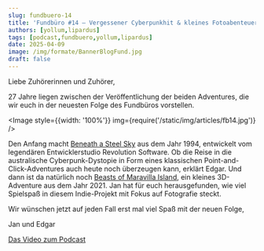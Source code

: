 ```yaml
---
slug: fundbuero-14
title: 'Fundbüro #14 – Vergessener Cyberpunkhit & kleines Fotoabenteuer'
authors: [yollum,lipardus]
tags: [podcast,fundbuero,yollum,lipardus]
date: 2025-04-09
image: /img/formate/BannerBlogFund.jpg
draft: false
---
```



Liebe Zuhörerinnen und Zuhörer,

27 Jahre liegen zwischen der Veröffentlichung der beiden Adventures, die wir euch in der neuesten Folge des Fundbüros vorstellen.

<Image style={{width: '100%'}} img={require('/static/img/articles/fb14.jpg')} />

<!--truncate-->

Den Anfang macht [Beneath a Steel Sky](https://www.mobygames.com/game/386/beneath-a-steel-sky/) aus dem Jahr 1994, entwickelt vom legendären Entwicklerstudio Revolution Software. Ob die Reise in die australische Cyberpunk-Dystopie in Form eines klassischen Point-and-Click-Adventures auch heute noch überzeugen kann, erklärt Edgar. Und dann ist da natürlich noch [Beasts of Maravilla Island](https://www.mobygames.com/game/166317/beasts-of-maravilla-island/), ein kleines 3D-Adventure aus dem Jahr 2021. Jan hat für euch herausgefunden, wie viel Spielspaß in diesem Indie-Projekt mit Fokus auf Fotografie steckt.

Wir wünschen jetzt auf jeden Fall erst mal viel Spaß mit der neuen Folge,

Jan und Edgar

[Das Video zum Podcast](https://youtu.be/dcZSZHoIQtI)

<ReactPlayer
    width="100%"
    height="50px"
    controls
    url='https://m10z.picnotes.de/Fundbuero/Fundbuero_014.mp3'
/>
